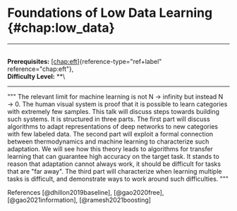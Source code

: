 # Foundations of Low Data Learning \{#chap:low_data\}

------------------------------------------------------------------------

\
**Prerequisites:** [\[chap:eft\]](#chap:eft)\{reference-type="ref+label"
reference="chap:eft"\},\
**Difficulty Level:** \*\*\

------------------------------------------------------------------------

\"\"\" The relevant limit for machine learning is not N $\to$ infinity
but instead N $\to$ 0. The human visual system is proof that it is
possible to learn categories with extremely few samples. This talk will
discuss steps towards building such systems. It is structured in three
parts. The first part will discuss algorithms to adapt representations
of deep networks to new categories with few labeled data. The second
part will exploit a formal connection between thermodynamics and machine
learning to characterize such adaptation. We will see how this theory
leads to algorithms for transfer learning that can guarantee high
accuracy on the target task. It stands to reason that adaptation cannot
always work, it should be difficult for tasks that are \"far away\". The
third part will characterize when learning multiple tasks is difficult,
and demonstrate ways to work around such difficulties. \"\"\"

References [@dhillon2019baseline], [@gao2020free],
[@gao2021information], [@ramesh2021boosting]

